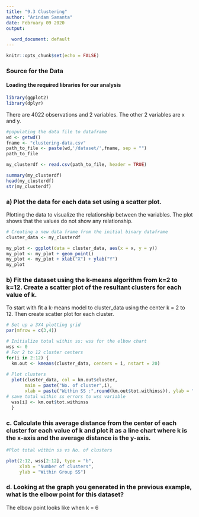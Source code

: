 ```yaml
---
title: "9.3 Clustering"
author: "Arindam Samanta"
date: February 09 2020
output:
  
  word_document: default
---
```


```r
knitr::opts_chunk$set(echo = FALSE)
```

### Source for the Data 


#### Loading the required libraries for our analysis

```r
library(ggplot2)
library(dplyr)
```
There are 4022 observations and 2 variables. The other 2 variables are x and y.
```r
#populating the data file to dataframe
wd <- getwd()
fname <- "clustering-data.csv"
path_to_file <- paste(wd,'/dataset/',fname, sep = "")
path_to_file

my_clusterdf <- read.csv(path_to_file, header = TRUE)

summary(my_clusterdf)
head(my_clusterdf)
str(my_clusterdf)

```
### a) Plot the data for each data set using a scatter plot.
Plotting the data to visualize the relationship between the variables. The plot shows that the values do not show any relationship.

```r
# Creating a new data frame from the initial binary dataframe
cluster_data <- my_clusterdf

my_plot <- ggplot(data = cluster_data, aes(x = x, y = y))
my_plot <- my_plot + geom_point() 
my_plot <- my_plot + xlab("X") + ylab("Y")
my_plot

```

### b) Fit the dataset using the k-means algorithm from  k=2 to k=12. Create a scatter plot of the resultant clusters for each value of k.
To start with fit a k-means model to cluster_data using the center k = 2 to 12. Then create scatter plot for each cluster. 


```r
# Set up a 3X4 plotting grid
par(mfrow = c(3,4))

# Initialize total within ss: wss for the elbow chart
wss <- 0
# For 2 to 12 cluster centers
for(i in 2:12) {
  km.out <- kmeans(cluster_data, centers = i, nstart = 20)
  
# Plot clusters
  plot(cluster_data, col = km.out$cluster,
       main = paste("No. of cluster",i),
       xlab = paste("Within SS :",round(km.out$tot.withinss)), ylab = "")
# save total within ss errors to wss variable
  wss[i] <- km.out$tot.withinss
  }

```

### c. Calculate this average distance from the center of each cluster for each value of k and plot it as a line chart where k is the x-axis and the average distance is the y-axis.

```r

#Plot total within ss vs No. of clusters

plot(2:12, wss[2:12], type = "b",
     xlab = "Number of clusters",
     ylab = "Within Group SS")

```

### d. Looking at the graph you generated in the previous example, what is the elbow point for this dataset? 
The elbow point looks like when k = 6
